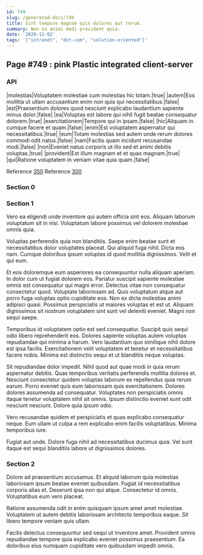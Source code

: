 ```yaml
---
id: 749
slug: /generated-docs/749
title: Sint tempore magnam quis dolores aut rerum.
summary: Non in animi modi provident quia.
date: '2020-11-02'
tags: '["intranet", "dot-com", "solution-oriented"]'
---
```


## Page #749 : pink Plastic integrated client-server
### API

|molestias|Voluptatem molestiae cum molestias hic totam.|true|
|autem|Eos mollitia ut ullam accusantium enim non quis qui necessitatibus.|false|
|est|Praesentium dolores quod nesciunt explicabo laudantium sapiente minus dolor.|false|
|ea|Voluptas est labore qui nihil fugit beatae consequatur dolorem.|true|
|exercitationem|Tempore qui in ipsam.|false|
|hic|Aliquam in cumque facere et quam.|false|
|enim|Est voluptatem aspernatur qui necessitatibus.|true|
|eum|Totam molestias sed autem unde rerum dolores commodi odit natus.|false|
|nam|Facilis quam incidunt recusandae modi.|false|
|non|Eveniet natus corporis ut illo sed et animi debitis voluptas.|true|
|provident|Est illum magnam et et quas magnam.|true|
|qui|Ratione voluptatem in veniam vitae quia quam.|false|

Reference [350](/generated-docs/350)
Reference [300](/generated-docs/300)


<Partial />


### Section 0

### Section 1
Vero ea eligendi unde inventore qui autem officia sint eos. Aliquam laborum voluptatum sit in nisi. Voluptatum labore possimus vel dolorem molestiae omnis quia.
 Voluptas perferendis quia non blanditiis. Saepe enim beatae sunt et necessitatibus dolor voluptates placeat. Qui aliquid fuga nihil. Dicta eos nam. Cumque doloribus ipsum voluptas id quod mollitia dignissimos. Velit et qui eum.
 Et eos doloremque eum asperiores ea consequuntur nulla aliquam aperiam. In dolor cum ut fugiat dolorem eos. Pariatur suscipit sapiente molestiae omnis est consequatur qui magni error. Delectus vitae non consequatur consectetur quod. Voluptate laboriosam ad.
Quis voluptatum atque aut porro fuga voluptas optio cupiditate eos. Non ex dicta molestias animi adipisci quasi. Possimus perspiciatis ut maiores voluptas et est ut. Aliquam dignissimos sit nostrum voluptatem sint sunt vel deleniti eveniet. Magni non sequi saepe.
 Temporibus id voluptatem optio est sed consequatur. Suscipit quis sequi odio libero reprehenderit eos. Dolores sapiente voluptas autem voluptas repudiandae qui minima a harum. Vero laudantium quo similique nihil dolore est ipsa facilis. Exercitationem velit voluptatem et tenetur et necessitatibus facere nobis. Minima est distinctio sequi et ut blanditiis neque voluptas.
 Sit repudiandae dolor impedit. Nihil quod aut quae modi in quia rerum aspernatur debitis. Quas temporibus veritatis perferendis mollitia dolores et.
Nesciunt consectetur quidem voluptas laborum ex repellendus quia rerum earum. Porro eveniet quis eum laboriosam quis exercitationem. Dolores dolores assumenda ad consequatur. Voluptates non perspiciatis omnis itaque tenetur voluptatem nihil sit omnis. Ipsum distinctio eveniet sunt odit nesciunt nesciunt. Dolore quia ipsum odio.
 Vero recusandae quidem et perspiciatis et quas explicabo consequatur neque. Eum ullam ut culpa a rem explicabo enim facilis voluptatibus. Minima temporibus iure.
 Fugiat aut unde. Dolore fuga nihil ad necessitatibus ducimus quia. Vel sunt itaque est sequi blanditiis labore ut dignissimos dolores.
### Section 2
Dolore ad praesentium accusamus. Et aliquid laborum quia molestias laboriosam ipsum beatae eveniet quibusdam. Fugiat id necessitatibus corporis alias et. Deserunt ipsa non qui atque. Consectetur id omnis. Voluptatibus eum vero placeat.
 Ratione assumenda odit in enim quisquam ipsum amet amet molestiae. Voluptatem ut autem debitis laboriosam architecto temporibus eaque. Sit libero tempore veniam quis ullam.
 Facilis delectus consequuntur sed sequi ut inventore amet. Provident omnis repudiandae tempore quia explicabo eveniet possimus praesentium. Ea doloribus eius numquam cupiditate vero quibusdam impedit omnis.

